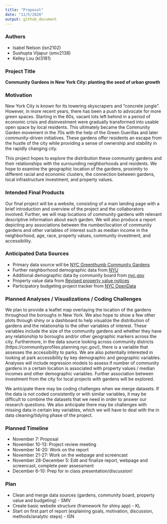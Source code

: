 ```yaml
---
title: "Proposal"
date: "11/5/2020"
output: github_document
---
```

### Authors

* Isabel Nelson (isn2102)
* Sushupta Vijapur (smv2138)
* Kelley Lou (kl3181)


### Project Title

**Community Gardens in New York City: planting the seed of urban growth**


### Motivation

New York City is known for its towering skyscrapers and "concrete jungle". However, in more recent years, there has been a push to advocate for more green spaces. Starting in the 60s, vacant lots left behind in a period of economic crisis and disinvestment were gradually transformed into usable open space by local residents. This ultimately became the Community Garden movement in the 70s with the help of the Green Guerillas and later  community-driven initiatives. These gardens offer residents an escape from the hustle of the city while providing a sense of ownership and stability in the rapidly changing city.

This project hopes to explore the distribution these community gardens and their relationships with the surrounding neighborhoods and residents. We hope to examine the geographic location of the gardens, proximity to different racial and economic clusters, the connection between gardens, local infrastructure investment, and property values. 

### Intended Final Products

Our final project will be a website, consisting of a main landing page with a brief introduction and overview of the project and the collaborators involved. 
Further, we will map locations of community gardens with relevant descriptive information about each garden. We will also produce a report depicting any associations between the number/location of community gardens and other variables of interest such as median income in the neighborhood, age, race, property values, community investment, and accessibility. 


### Anticipated Data Sources

* Primary data source will be [NYC Greenthumb Community Gardens](https://data.cityofnewyork.us/Environment/NYC-Greenthumb-Community-Gardens/ajxm-kzmj)
* Further neighborhood demographic data from [NYU](https://furmancenter.org/neighborhoods)
* Additional demographic data by community board from [nyc.gov](https://communityprofiles.planning.nyc.gov/)
* Property value data from [Revised property value notices](https://data.cityofnewyork.us/City-Government/Revised-Notice-of-Property-Value-RNOPV-/8vgb-zm6e)
* Participatory budgeting project tracker from [NYC OpenData](https://data.cityofnewyork.us/City-Government/Participatory-Budgeting-Project-Tracker/qm5f-frjb)


### Planned Analyses / Visualizations / Coding Challenges

We plan to provide a leaflet map overlaying the location of the gardens throughout the boroughs in New York. We also hope to show a few other plots through shiny or a dashboard to help visualize the distribution of gardens and the relationship to the other variables of interest. These variables include the size of the community gardens and whether they have any relationship to boroughs and/or other geographic markers across the city. Furthermore, in the data source looking across community districts (https://communityprofiles.planning.nyc.gov/), there is a variable that assesses the accessibility to parks. We are also potentially interested in looking at park accessibility by key demographic and geographic variables. Analyses will include regression models to assess if number of community gardens in a certain location is associated with property values / median incomes and other demographic variables. Further association between investment from the city for local projects with gardens will be explored.

We anticipate there may be coding challenges when we merge datasets. If the data is not coded consistently or with similar variables, it may be difficult to combine the datasets that we need in order to answer our research questions. We also anticipate there may be challenges with missing data in certain key variables, which we will have to deal with the in data cleaning/tidying phase of the project. 


### Planned Timeline

* November 7: Proposal
* November 10-13: Project review meeting
* November 14-20: Work on the report
* November 21-27: Work on the webpage and screencast
* November 28-December 5: Edit and finalize report, webpage and screencast, complete peer assessment
* December 6-10: Prep for in class presentation/discussion!

### Plan 

  - Clean and merge data sources (gardens, community board, property value and budgeting) - SMV
  - Create basic website structure (framework for shiny app) - KL
  - Start on first part of report (explaining goals, motivation, discussion, methods/analytic steps) - ISN
